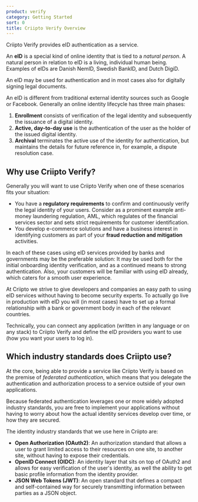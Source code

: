 ```yaml
---
product: verify
category: Getting Started
sort: 0
title: Criipto Verify Overview
---
```



Criipto Verify provides eID authentication as a service.

<Highlight icon="file-lines">

  An **eID** is a special kind of online identity that is tied to a *natural person*. A natural person in relation to eID is a living, individual human being. Examples of eIDs are Danish NemID, Swedish BankID, and Dutch DigiD.

  An eID may be used for authentication and in most cases also for digitally signing legal documents.

</Highlight>

An eID is different from traditional external identity sources such as Google or Facebook. Generally an online identity lifecycle has three main phases:

1. **Enrollment** consists of verification of the legal identity and subsequently the issuance of a digital identity.
2. **Active, day-to-day use** is the authentication of the user as the holder of the issued digital identity.
3. **Archival** terminates the active use of the identity for authentication, but maintains the details for future reference in, for example, a dispute resolution case.

## Why use Criipto Verify?

Generally you will want to use Criipto Verify when one of these scenarios fits your situation:

- You have a **regulatory requirements** to confirm and continuously verify the legal identity of your users. Consider as a prominent example anti-money laundering regulation, AML, which regulates of the financial services sector and sets strict requirements for customer identification.
- You develop e-commerce solutions and have a business interest in identifying customers as part of your **fraud reduction and mitigation** activities.

In each of these cases using eID services provided by banks and governments may be the preferable solution: It may be used both for the initial onboarding identity verification, and as a continued means to strong authentication. Also, your customers will be familiar with using eID already, which caters for a smooth user experience.

At Criipto we strive to give developers and companies an easy path to using eID services without having to become security experts. To actually go live in production with eID you will (in most cases) have to set up a formal relationship with a bank or government body in each of the relevant countries.

Technically, you can connect any application (written in any language or on any stack) to Criipto Verify and define the eID providers you want to use (how you want your users to log in). 

## Which industry standards does Criipto use?

At the core, being able to provide a service like Criipto Verify is based on the premise of *federated authentication*, which means that you delegate the authentication and authorization process to a service outside of your own applications. 

Because federated authentication leverages one or more widely adopted industry standards, you are free to implement your applications without having to worry about how the actual identity services develop over time, or how they are secured.

The identity industry standards that we use here in Criipto are:

- **Open Authorization (OAuth2)**: An authorization standard that allows a user to grant limited access to their resources on one site, to another site, without having to expose their credentials. 
- **OpenID Connect (OIDC)**: An identity layer that sits on top of OAuth2 and allows for easy verification of the user's identity, as well the ability to get basic profile information from the identity provider.
- **JSON Web Tokens (JWT)**: An open standard that defines a compact and self-contained way for securely transmitting information between parties as a JSON object.
